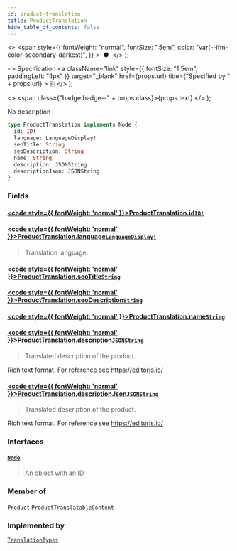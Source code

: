 ```yaml
---
id: product-translation
title: ProductTranslation
hide_table_of_contents: false
---
```


  <>
    <span
      style={{
        fontWeight: "normal",
        fontSize: ".5em",
        color: "var(--ifm-color-secondary-darkest)",
      }}
    >
      &nbsp;●&nbsp;
    </span>
  </>
);

  <>
    Specification
    <a
      className="link"
      style={{ fontSize: "1.5em", paddingLeft: "4px" }}
      target="\_blank"
      href={props.url}
      title={"Specified by " + props.url}
    >
      ⎘
    </a>
  </>
);

  <>
    <span class={"badge badge--" + props.class}>{props.text}</span>
  </>
);

No description

```graphql
type ProductTranslation implements Node {
  id: ID!
  language: LanguageDisplay!
  seoTitle: String
  seoDescription: String
  name: String
  description: JSONString
  descriptionJson: JSONString
}
```

### Fields

#### [<code style={{ fontWeight: 'normal' }}>ProductTranslation.<b>id</b></code>](#)<Bullet />[`ID!`](../../../developer/api-reference/scalars/id) <Badge class="secondary" text="non-null"/> <Badge class="secondary" text="scalar"/>

>

#### [<code style={{ fontWeight: 'normal' }}>ProductTranslation.<b>language</b></code>](#)<Bullet />[`LanguageDisplay!`](../../../developer/api-reference/objects/language-display) <Badge class="secondary" text="non-null"/> <Badge class="secondary" text="object"/>

> Translation language.

#### [<code style={{ fontWeight: 'normal' }}>ProductTranslation.<b>seoTitle</b></code>](#)<Bullet />[`String`](../../../developer/api-reference/scalars/string) <Badge class="secondary" text="scalar"/>

>

#### [<code style={{ fontWeight: 'normal' }}>ProductTranslation.<b>seoDescription</b></code>](#)<Bullet />[`String`](../../../developer/api-reference/scalars/string) <Badge class="secondary" text="scalar"/>

>

#### [<code style={{ fontWeight: 'normal' }}>ProductTranslation.<b>name</b></code>](#)<Bullet />[`String`](../../../developer/api-reference/scalars/string) <Badge class="secondary" text="scalar"/>

>

#### [<code style={{ fontWeight: 'normal' }}>ProductTranslation.<b>description</b></code>](#)<Bullet />[`JSONString`](../../../developer/api-reference/scalars/jsonstring) <Badge class="secondary" text="scalar"/>

> Translated description of the product.

Rich text format. For reference see https://editorjs.io/

>

#### [<code style={{ fontWeight: 'normal' }}>ProductTranslation.<b>descriptionJson</b></code>](#)<Bullet />[`JSONString`](../../../developer/api-reference/scalars/jsonstring) <Badge class="secondary" text="scalar"/>

> Translated description of the product.

Rich text format. For reference see https://editorjs.io/

>

### Interfaces

#### [`Node`](../../../developer/api-reference/interfaces/node) <Badge class="secondary" text="interface"/>

> An object with an ID

### Member of

[`Product`](../../../developer/api-reference/objects/product) <Badge class="secondary" text="object"/><Bullet />[`ProductTranslatableContent`](../../../developer/api-reference/objects/product-translatable-content) <Badge class="secondary" text="object"/>

### Implemented by

[`TranslationTypes`](../../../developer/api-reference/unions/translation-types) <Badge class="secondary" text="union"/>
